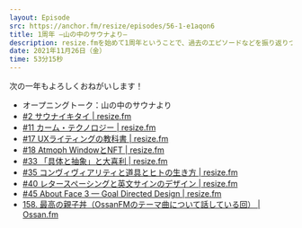 ```yaml
---
layout: Episode
src: https://anchor.fm/resize/episodes/56-1-e1aqon6
title: 1周年 —山の中のサウナより—
description: resize.fmを始めて1周年ということで、過去のエピソードなどを振り返りつつ、今後やってみたいことや次の一年の抱負などを話しました。
date: 2021年11月26日（金）
time: 53分15秒
---
```


次の一年もよろしくおねがいします！

- オープニングトーク：山の中のサウナより
- [#2 サウナイキタイ | resize.fm](https://resize.fm/ep/2-sauna-ikitai)
- [#11 カーム・テクノロジー | resize.fm](https://resize.fm/ep/11-calm-technology)
- [#17 UXライティングの教科書 | resize.fm](https://resize.fm/ep/17-ux-writing-microcopy)
- [#18 Atmoph WindowとNFT | resize.fm](https://resize.fm/ep/18-atmoph-window-and-nft)
- [#33 「具体と抽象」と大喜利 | resize.fm](https://resize.fm/ep/33-concretion-and-abstraction)
- [#35 コンヴィヴィアリティと道具とヒトの生き方 | resize.fm](https://resize.fm/ep/35-convivial-technology)
- [#40 レタースペーシングと英文サインのデザイン | resize.fm](https://resize.fm/ep/40-letter-spacing-designing-english-sign)
- [#45 About Face 3 — Goal Directed Design | resize.fm](https://resize.fm/ep/45-about-face-3-goal-directed-design)
- [158. 最高の親子丼（OssanFMのテーマ曲について話している回） | Ossan.fm](https://ossan.fm/episode/158)
